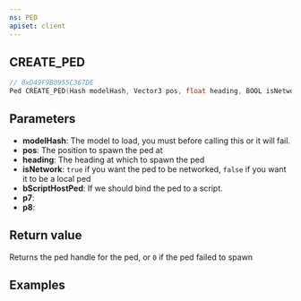 ```yaml
---
ns: PED
apiset: client
---
```

## CREATE_PED

```c
// 0xD49F9B0955C367DE
Ped CREATE_PED(Hash modelHash, Vector3 pos, float heading, BOOL isNetwork, BOOL bScriptHostPed, BOOL p7, BOOL p8);
```


## Parameters
* **modelHash**: The model to load, you must <Native name="REQUEST_MODEL" /> before calling this or it will fail.
* **pos**: The position to spawn the ped at
* **heading**: The heading at which to spawn the ped
* **isNetwork**: `true` if you want the ped to be networked, `false` if you want it to be a local ped
* **bScriptHostPed**: If we should bind the ped to a script.
* **p7**:
* **p8**:

## Return value
Returns the ped handle for the ped, or `0` if the ped failed to spawn

## Examples
<SharedExamples name="CreatePed" />
